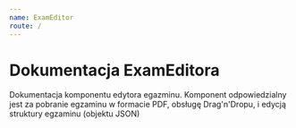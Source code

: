 ```yaml
---
name: ExamEditor
route: /
---
```



# Dokumentacja ExamEditora

Dokumentacja komponentu edytora egazminu.
Komponent odpowiedzialny jest za pobranie egzaminu w formacie PDF, obsługę Drag'n'Dropu, i edycją struktury egzaminu (objektu JSON)

